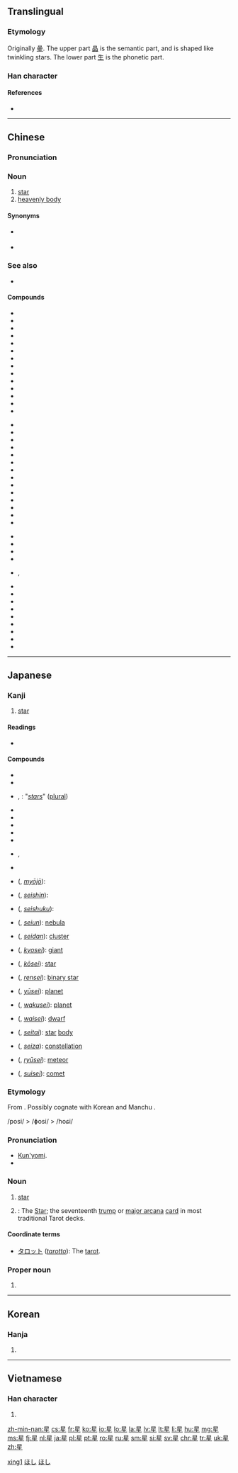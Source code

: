 {{also|曐|皨}}
==Translingual==
{{stroke order|strokes=9}}

===Etymology===
{{liushu|psc}} Originally [[曐]]. The upper part [[晶]] is the semantic part, and is shaped like twinkling stars. The lower part [[生]] is the phonetic part.

===Han character===
{{Han char|rn=72|rad=日|as=05|sn=9|four=6010<sub>4</sub>|canj=日竹手一 (AHQM)|ids=⿱[[日]][[生]]}}

====References====
* {{Han ref|kx=0492.210|dkj=13837|dj=0855.220|hdz=21500.120|uh=661F|ud=26143|bh=AC50|bd=44112}}

----

==Chinese==
{{zh-forms}}

===Pronunciation===
{{zh-pron
|m=xīng,er=y
|c=sing1
|h=poj=sen
|mn=chheⁿ/chhiⁿ/seng
|w=1xin
|mc=y
|oc=y
|ma=Zh-xing.ogg
|cat=n}}

===Noun===
{{zh-noun}}

# [[star]]
# [[heavenly body]]

====Synonyms====
* {{sense|star}} {{zh-l|恆星/恒星}}
* {{sense|star}} {{zh-l|星星}}

===See also===
* {{sense|star, celebrity}} {{zh-l|明星}}

====Compounds====
{{top3}}
* {{l|zh|星期|tr=xīngqī|gloss=days of the week}}
* {{l|zh|星期一|tr=xīngqīyī|gloss=Monday}}
* {{l|zh|星期二|tr=xīngqī'èr|gloss=Tuesday}}
* {{l|zh|星期三|tr=xīngqīsān|gloss=Wednesday}}
* {{l|zh|星期四|tr=xīngqīsì|gloss=Thursday}}
* {{l|zh|星期五|tr=xīngqīwǔ|gloss=Friday}}
* {{l|zh|星期六|tr=xīngqīliù|gloss=Saturday}}
* {{l|zh|星期日|tr=xīngqīrì|gloss=Sunday}}
* {{l|zh|星期天|tr=xīngqītiān|gloss=Sunday}}
* {{l|zh|星辰}}
* {{l|zh|星斗}}
* {{l|zh|星光}}
* {{l|zh|星汉}}
* {{l|zh|星号}}
{{mid3}}
* {{l|zh|星河}}
* {{l|zh|星火}}
* {{l|zh|星火燎原}}
* {{l|zh|星际}}
* {{l|zh|星空}}
* {{l|zh|星罗棋布}}
* {{l|zh|星落云散}}
* {{l|zh|星球}}
* {{l|zh|星术}}
* {{l|zh|星霜}}
* {{l|zh|星体}}
* {{l|zh|星图}}
* {{l|zh|星团}}
* {{l|zh|星系}}
{{mid3}}
* {{l|zh|星系核}}
* {{l|zh|星相}}
* {{l|zh|星象}}
* {{l|zh|星星}}
* {{l|zh|星星点点}}, {{l|zh|星星点点的}}
* {{l|zh|星星之火，可以燎原}}
* {{l|zh|星宿}}
* {{l|zh|星眼}}
* {{l|zh|星夜}}
* {{l|zh|星移斗转}}
* {{l|zh|星移物换}}
* {{l|zh|星云}}
* {{l|zh|星子}}
* {{l|zh|海星}}
{{bottom}}

[[Category:zh:Astronomy|xing1]]

----

==Japanese==

===Kanji===
{{ja-kanji|grade=2|rs=日05}}

# [[star]]

====Readings====
* {{ja-readings
|goon=[[しょう]] (shō) < [[しやう]] (shau)
|kanon=[[せい]] (sei)
|kun=[[ほし]] (hoshi)
|nanori=[[ほし]] (Hoshi)
}}

====Compounds====
{{der-top|Compounds}}
* {{l|ja|星隕}}
* {{l|ja|星辰}}
* {{l|ja|星星}}, {{l|ja|星々}}: "''[[stars]]''" ([[plural]])
* {{l|ja|星占}}
* {{l|ja|星霜}}
* {{l|ja|星妃}}
* {{l|ja|星芒}}
* {{l|ja|星流}}
* {{l|ja|星暦}}, {{l|ja|星歴}}
* {{l|ja|星人}}
* {{l|ja|明星}} ({{l|ja|みょうじょう}}, ''[[myōjō]]''):
* {{l|ja|星辰}} ({{l|ja|せいしん}}, ''[[seishin]]''): 
{{der-mid}}
* {{l|ja|星宿}} ({{l|ja|せいしゅく}}, ''[[seishuku]]''): 
* {{l|ja|星雲}} ({{l|ja|せいうん}}, ''[[seiun]]''): {{sense|astronomy}} [[nebula]]
* {{l|ja|星団}} ({{l|ja|せいだん}}, ''[[seidan]]''): {{sense|astronomy}} [[cluster]]
* {{l|ja|巨星}} ({{l|ja|きょせい}}, ''[[kyosei]]''): {{sense|astronomy}} [[giant]]
* {{l|ja|恒星}} ({{l|ja|こうせい}}, ''[[kōsei]]''): {{sense|astronomy}} [[star]]
* {{l|ja|連星}} ({{l|ja|れんせい}}, ''[[rensei]]''): {{sense|astronomy}} [[binary star]]
* {{l|ja|遊星}} ({{l|ja|ゆうせい}}, ''[[yūsei]]''): {{context|archaic|lang=ja}} [[planet]]
* {{l|ja|惑星}} ({{l|ja|わくせい}}, ''[[wakusei]]''): {{sense|astronomy}} [[planet]]
* {{l|ja|矮星}} ({{l|ja|わいせい}}, ''[[waisei]]''): {{sense|astronomy}} [[dwarf]]
* {{l|ja|星体}} ({{l|ja|せいたい}}, ''[[seitai]]''): {{sense|astronomy}} [[star]] [[body]]
* {{l|ja|星座}} ({{l|ja|せいざ}}, ''[[seiza]]''): {{sense|astronomy}} [[constellation]]
* {{l|ja|流星}} ({{l|ja|りゅうせい}}, ''[[ryūsei]]''): {{sense|astronomy}} [[meteor]]
* {{l|ja|彗星}} ({{l|ja|すいせい}}, ''[[suisei]]''): {{sense|astronomy}} [[comet]]
{{der-bottom}}

===Etymology===
{{ja-kanjitab|ほし|yomi=k}}
From {{etyl|ojp|ja|sort=ほし}}. Possibly cognate with Korean {{term|lang=ko|별||star}} and Manchu {{term|lang=mnc|ᡠᠰᡳᡥᠠ|tr=usiha||star}}.

<span class="IPA">/posi/ > /ɸosi/ > /hoɕi/</span>

===Pronunciation===
* [[訓読み|Kun'yomi]].
* {{IPA|lang=ja|[ho̞ɕi]}}

===Noun===
{{ja-noun|ほし}}

# [[star]]
# {{context|tarot|lang=ja|sort=ほし}}: The [[star|Star]]; the seventeenth [[trump]] or [[major arcana]] [[card]] in most traditional Tarot decks.

====Coordinate terms====
* [[タロット]] (''[[tarotto]]''):  The [[tarot]].

===Proper noun===
{{ja-pos|proper|ほし}}

# {{surname|lang=ja|sort=ほし}}

[[Category:1000 Japanese basic words|ほし]]
[[Category:ja:Astronomy|ほし]]

----

==Korean==

===Hanja===
{{ko-hanja|hangeul=[[성]]|rv=seong|mr=sŏng|y=seng|eumhun=별|ehrv=byeol|ehmr=byŏl|ehy=}}

# {{defn|lang=ko|sort=日05}}

----

==Vietnamese==

===Han character===
{{vi-hantu|[[tinh]]|rs=日05}}

# {{defn|lang=vi|sort=日05}}

[[zh-min-nan:星]]
[[cs:星]]
[[fr:星]]
[[ko:星]]
[[io:星]]
[[lo:星]]
[[la:星]]
[[lv:星]]
[[lt:星]]
[[li:星]]
[[hu:星]]
[[mg:星]]
[[ms:星]]
[[fj:星]]
[[nl:星]]
[[ja:星]]
[[pl:星]]
[[pt:星]]
[[ro:星]]
[[ru:星]]
[[sm:星]]
[[si:星]]
[[sv:星]]
[[chr:星]]
[[tr:星]]
[[uk:星]]
[[zh:星]]